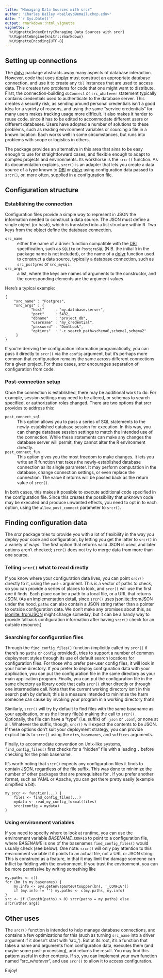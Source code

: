 ```yaml
---
title: "Managing Data Sources with srcr"
author: "Charles Bailey <baileyc@email.chop.edu>"
date: "`r Sys.Date()`"
output: rmarkdown::html_vignette
vignette: >
  %\VignetteIndexEntry{Managing Data Sources with srcr}
  %\VignetteEngine{knitr::rmarkdown}
  %\VignetteEncoding{UTF-8}
---
```


## Setting up connections

The [dplyr](https://cran.r-project.org/web/packages/dplyr/) package abstracts away many aspects of database interaction.  However, code that uses [dbplyr](https://cran.r-project.org/web/packages/dbplyr/) must construct an appropriate database connection, and use it to create any `tbl` instances that are used to access data.  This creates two problems for code that one might want to distribute.  First, the connection-building `dbConnect` or `src_whatever` statement typically contains credentials used to authenticate to the database server.  This creates a security risk, as sending around personal credentials isn't a good idea for a variety of reasons, and using the same "service credentials" for many users makes tracking usage more difficult.  It also makes it harder to reuse code, since it has to be edited to accommodate different users or different databases.  Users have adopted a number of solutions to these problems, such as reading environment variables or sourcing a file in a known location.  Each works well in some circumstances, but runs into problems with scope or logistics in others.

The \pkg{srcr} package provides an alternative in this area that aims to be easy enough to use for straightforward cases, and flexible enough to adapt to complex projects and environments.  Its workhorse is the `srcr()` function.  As its documentation explains, `srcr()` is an adapter that lets you create a data source of a type known to [DBI](https://cran.r-project.org/web/packages/DBI/) or [dplyr](https://cran.r-project.org/web/packages/dplyr/) using configuration data passed to `srcr()`, or, more often, supplied in a configuration file.

## Configuration structure

### Establishing the connection

Configuration files provide a simple way to represent in JSON the information needed to construct a data source.  The JSON must define a single object (or hash), which is translated into a list structure within R.  Two keys from the object define the database connection.

`src_name`
  : either the name of a driver function compatible with the [DBI](https://cran.r-project.org/web/packages/DBI/)
    specification, such as `SQLite` or `PostgreSQL` (N.B. the initial `R` in the package name is not included),
    or the name of a [dplyr](https://cran.r-project.org/web/packages/dplyr/) function used to construct a data
    source, typically a database connection, such as `src_postgres` or `src_mysql`.

`src_args`
  : a list, where the keys are names of arguments to the constructor, and the corresponding elements are the argument values.

Here's a typical example:

```
{
    "src_name" : "Postgres",
    "src_args" : {
	        "host"     : "my.database.server",
		    "port"     : 5432,
		    "dbname"   : "project_db",
		    "username" : "my_credential",
		    "password" : "DontLook",
		    "options"  : "-c search_path=schema0,schema1,schema2"
     }
}
```

If you're deriving the configuration information programatically, you can pass it directly to `srcr()` via the `config` argument, but it's perhaps more common that configuration remains the same across different connections for a given project.  For these cases, srcr encourages separation of configuration from code.

### Post-connection setup

Once the connection is established, there may be additional work to do.  For example, session settings may need to be altered, or schemas to search specified, or authorization roles changed.  There are two options that srcr provides to address this:

`post_connect_sql`
  : This option allows you to pass a series of SQL statements to the newly-established database session for execution.
    In this way, you can change database session settings to match the intended use of the connection.  While these
    statements can make any changes the database server will permit, they cannot alter the R environment directly.

`post_connect_fun`
  : This option gives you the most freedom to make changes.  It lets you write an R function that takes the
    newly-established database connection as its single parameter.  It may perform computation in the database,
    change connection settings, or even replace the connection.  The value it returns will be passed back as
    the return value of `srcr()`.

In both cases, this makes it possible to execute additional code specified in the configuration file.  Since this creates the possibility that unknown code may be executed and produce unwanted effects, you need to opt in to each option, using the `allow_post_connect` parameter to `srcr()`.


## Finding configuration data

The srcr package tries to provide you with a lot of flexibility in the way you deploy your code and configuration, by letting you get the latter to `srcr()` in a variety of ways.  The first option that returns valid JSON is used, and later options aren't checked; `srcr()` does not try to merge data from more than one source.

### Telling `srcr()` what to read directly

If you know where your configuration data lives, you can point `srcr()` directly to it, using the `paths` argument.  This is a vector of paths to check, so you can provide a series of places to look, and `srcr()` will use the first one it finds.  Each place can be a path to a local file, or a URL that returns JSON.  (As an implementation detail, since `srcr()` uses [jsonlite::fromJSON](https://cran.r-project.org/web/packages/jsonlite/) under the hood, `paths` can also contain a JSON string rather than a pointer to outside configuration data.  We don't make any promises about this, as [jsonlite::fromJSON](https://cran.r-project.org/web/packages/jsonlite/) might change someday, but it can be a handy way to provide fallback configuration information after having `srcr()` check for an outside resource.)

### Searching for configuration files

Through the `find_config_files()` function (implicitly called by `srcr()` if there's no `paths` or `config` provided), \pkg{srcr} tries to support a number of common deployment styles through its use of default search locations for configuration files.  For those who prefer per-user config files, it will look in your home directory.  If you prefer to deploy configuration data with your application, you can put the configuration file in the same directory as your main application program.  Finally, you can put the configuration file in the same directory as library code that calls `srcr()` either directly or through one intermediate call.  Note that the current working directory isn't in this search path by default; this is a measure intended to minimize the harm someone can cause by invoking your program in a working directory that's 

Similarly, `srcr()` will try by default to find files with the same basename as your application, or as the library file(s) making the call to `srcr()`.  Optionally, the file can have a "type" (i.e. suffix) of `.json` or `.conf`, or none at all.  Whatever the suffix, though, `srcr()` will expect the contents to be JSON.   If these options don't suit your deployment strategy, you can provide explicit hints to `srcr()` using the `dirs`, `basenames`, and `suffices` arguments.

Finally, to accommodate convention on Unix-like systems, `find_config_files()` first checks for a "hidden" file with a leading `.` before checking for the plain basename.

It's worth noting that `srcr()` expects any configuration files it finds to contain JSON, regardless of the file suffix. This was done to minimize the number of other packages that are prerequisites for \pkg{srcr}.  If you prefer another format, such as YAML or Apache, you can get there pretty easily (example simplfied a bit):

```
my_srcr <- function(...) {
    files <- find_config_files(...)
    mydata <- read_my_config_format(files)
	srcr(config = mydata)
}
```

### Using environment variables

If you need to specify where to look at runtime, you can use the environment variable _BASENAME_\_`CONFIG` to point to a configuration file, where _BASENAME_ is one of the basenames `find_config_files()` would usually check (see below).  One note: `srcr()` will only pay attention to this environment variable if it points to an actual file, not a URL or JSON string.  This is construed as a feature, in that it may limit the damage someone can inflict by fiddling with the environment.  If you trust the environment, you can be more permissive by writing something like

```
my.paths <- c()
for (bn in my.basenames) {
    my.info <- Sys.getenv(paste0(toupper(bn), '_CONFIG'))
	if (my.info != '') my.paths <- c(my.paths, my.info)
}
src <- if (length(paths) > 0) srcr(paths = my.paths) else srcr(other.args)
```

## Other uses

The `srcr()` function is intended to help manage database connections, and contains a few optimizations for this (such as turning `src_name` into a driver argument if it doesn't start with 'src_').  But at its root, it's a function that takes a name and arguments from configuration data, executes them (and maybe some post-processing), and returns the result.  You may find this pattern useful in other contexts.  If so, you can implement your own function named "src\__whatever_", and use `srcr()` to allow it to access configuration.

Enjoy!

